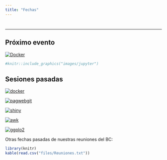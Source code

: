 ```yaml
---
title: "Fechas"
---
```


# {.tabset .tabset-fade .tabset-pills}
***

## Próximo evento

[![Docker](images/docker.png)](https://us04web.zoom.us/j/527192122)

```r
#knitr::include_graphics("images/jupyter")
```



## Sesiones pasadas 

[![docker](images/docker.png)](slides/Docker.pdf)

[![pagwebgit](images/pagwebgit.png)](slides/Paginas_web_Github.pdf)

[![shiny](images/shiny.png)](https://github.com/mjeziorski/bioinformatics_club)

[![awk](images/awk.png)](slides/awk.pdf)

[![ggplo2](images/ggplot.png)](slides/ggplot2Introduction.html)

Otras fechas pasadas de nuestras reuniones del BC: 

```r
library(knitr)
kable(read.csv("files/Reuniones.txt"))

```

